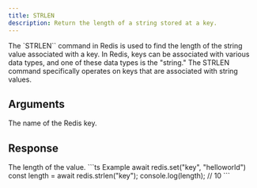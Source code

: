 ```yaml
---
title: STRLEN
description: Return the length of a string stored at a key.
---
```


The `STRLEN`` command in Redis is used to find the length of the string value associated with a key. In Redis, keys can be associated with various data types, and one of these data types is the "string." The STRLEN command specifically operates on keys that are associated with string values.
## Arguments

<ParamField body="key" type="string" required>
The name of the Redis key.
</ParamField>

## Response

<ResponseField type="integer" required>
  The length of the value.
</ResponseField>

<RequestExample>
```ts Example
await redis.set("key", "helloworld")
const length = await redis.strlen("key");
console.log(length); // 10
```

</RequestExample>
